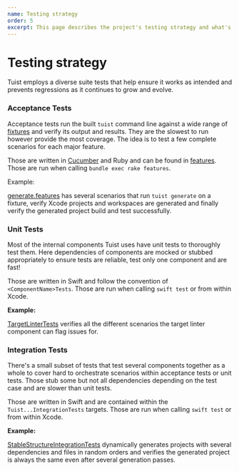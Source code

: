 ```yaml
---
name: Testing strategy
order: 5
excerpt: This page describes the project's testing strategy and what's the most suitable case for each of them.
---
```


# Testing strategy

Tuist employs a diverse suite tests that help ensure it works as intended and prevents regressions as it continues to grow and evolve.

### Acceptance Tests

Acceptance tests run the built `tuist` command line against a wide range of [fixtures](/https://github.com/tuist/tuist/tree/master/fixtures) and verify its output and results. They are the slowest to run however provide the most coverage. The idea is to test a few complete scenarios for each major feature.

Those are written in [Cucumber](https://cucumber.io/docs) and Ruby and can be found in [features](/https://github.com/tuist/tuist/tree/master/features). Those are run when calling `bundle exec rake features`.

Example:

[generate.features](https://github.com/tuist/tuist/blob/master/features/generate.feature) has several scenarios that run `tuist generate` on a fixture, verify Xcode projects and workspaces are generated and finally verify the generated project build and test successfully.

### Unit Tests

Most of the internal components Tuist uses have unit tests to thoroughly test them. Here dependencies of components are mocked or stubbed appropriately to ensure tests are reliable, test only one component and are fast!

Those are written in Swift and follow the convention of `<ComponentName>Tests`. Those are run when calling `swift test` or from within Xcode.

**Example:**

[TargetLinterTests](https://github.com/tuist/tuist/blob/master/Tests/TuistGeneratorTests/Linter/TargetLinterTests.swift) verifies all the different scenarios the target linter component can flag issues for.

### Integration Tests

There's a small subset of tests that test several components together as a whole to cover hard to orchestrate scenarios within acceptance tests or unit tests. Those stub some but not all dependencies depending on the test case and are slower than unit tests.

Those are written in Swift and are contained within the `Tuist...IntegrationTests` targets. Those are run when calling `swift test` or from within Xcode.

**Example:**

[StableStructureIntegrationTests](https://github.com/tuist/tuist/blob/master/Tests/TuistIntegrationTests/Generator/StableStructureIntegrationTests.swift) dynamically generates projects with several dependencies and files in random orders and verifies the generated project is always the same even after several generation passes.

